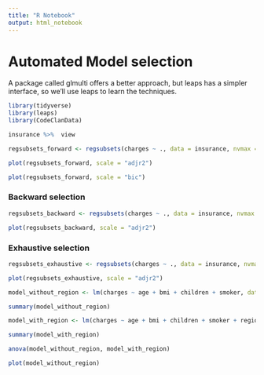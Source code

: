 ```yaml
---
title: "R Notebook"
output: html_notebook
---
```


# Automated Model selection

A package called glmulti offers a better approach, but leaps has a simpler interface, so we’ll use leaps to learn the techniques.

```r
library(tidyverse)
library(leaps)
library(CodeClanData)
```

```r
insurance %>%  view
```

```r
regsubsets_forward <- regsubsets(charges ~ ., data = insurance, nvmax = 8, method = "forward")
```


```r
plot(regsubsets_forward, scale = "adjr2")
```


```r
plot(regsubsets_forward, scale = "bic")
```



### Backward selection

```r
regsubsets_backward <- regsubsets(charges ~ ., data = insurance, nvmax = 8, method = "backward")
```

```r
plot(regsubsets_backward, scale = "adjr2")
```

### Exhaustive selection
```r
regsubsets_exhaustive <- regsubsets(charges ~ ., data = insurance, nvmax = 8, method = "exhaustive")
```

```r
plot(regsubsets_exhaustive, scale = "adjr2")
```


```r
model_without_region <- lm(charges ~ age + bmi + children + smoker, data = insurance)

summary(model_without_region)
```

```r
model_with_region <- lm(charges ~ age + bmi + children + smoker + region, data = insurance)

summary(model_with_region)
```

```r
anova(model_without_region, model_with_region)
```


```r
plot(model_without_region)
```

